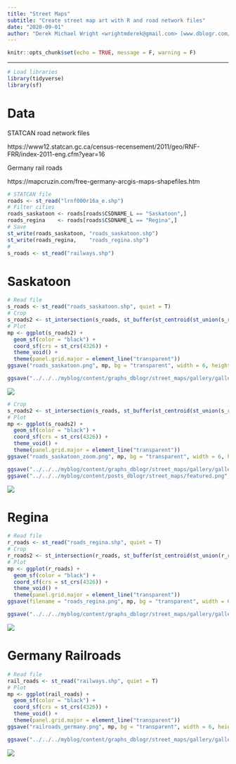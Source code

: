 ```yaml
---
title: "Street Maps"
subtitle: "Create street map art with R and road network files"
date: "2020-09-01"
author: "Derek Michael Wright <wrightmderek@gmail.com> [www.dblogr.com/](https://dblogr.netlify.com/) [-Image Gallery-](https://dblogr.netlify.app/graphs_dblogr/street_maps/)"
---
```


```r
knitr::opts_chunk$set(echo = TRUE, message = F, warning = F)
```

---

```r
# Load libraries
library(tidyverse)
library(sf)
```

# Data

STATCAN road network files

https://www12.statcan.gc.ca/census-recensement/2011/geo/RNF-FRR/index-2011-eng.cfm?year=16

Germany rail roads

https://mapcruzin.com/free-germany-arcgis-maps-shapefiles.htm

```r
# STATCAN file
roads <- st_read("lrnf000r16a_e.shp")
# Filter cities
roads_saskatoon <- roads[roads$CSDNAME_L == "Saskatoon",]
roads_regina    <- roads[roads$CSDNAME_L == "Regina",]
# Save
st_write(roads_saskatoon, "roads_saskatoon.shp")
st_write(roads_regina,    "roads_regina.shp")
#
s_roads <- st_read("railways.shp")
```

\pagebreak

# Saskatoon

```r
# Read file
s_roads <- st_read("roads_saskatoon.shp", quiet = T) 
# Crop
s_roads2 <- st_intersection(s_roads, st_buffer(st_centroid(st_union(s_roads)), 8500))
# Plot
mp <- ggplot(s_roads2) +
  geom_sf(color = "black") +
  coord_sf(crs = st_crs(4326)) +
  theme_void() +
  theme(panel.grid.major = element_line("transparent"))
ggsave("roads_saskatoon.png", mp, bg = "transparent", width = 6, height = 6)
```

```r
ggsave("../../../myblog/content/graphs_dblogr/street_maps/gallery/gallery/roads_saskatoon.png", mp, bg = "transparent", width = 6, height = 6)
```

![](roads_saskatoon.png)

\pagebreak

```r
# Crop
s_roads2 <- st_intersection(s_roads, st_buffer(st_centroid(st_union(s_roads)), 4000))
# Plot
mp <- ggplot(s_roads2) +
  geom_sf(color = "black") +
  coord_sf(crs = st_crs(4326)) +
  theme_void() +
  theme(panel.grid.major = element_line("transparent"))
ggsave("roads_saskatoon_zoom.png", mp, bg = "transparent", width = 6, height = 6)
```

```r
ggsave("../../../myblog/content/graphs_dblogr/street_maps/gallery/gallery/roads_saskatoon_zoom.png", mp, bg = "transparent", width = 6, height = 6)
ggsave("../../../myblog/content/posts_dblogr/street_maps/featured.png", mp, bg = "transparent", width = 6, height = 6)
```

![](roads_saskatoon_zoom.png)

\pagebreak

# Regina

```r
# Read file
r_roads <- st_read("roads_regina.shp", quiet = T) 
# Crop
r_roads2 <- st_intersection(r_roads, st_buffer(st_centroid(st_union(r_roads)), 8000))
# Plot
mp <- ggplot(r_roads) +
  geom_sf(color = "black") +
  coord_sf(crs = st_crs(4326)) +
  theme_void() +
  theme(panel.grid.major = element_line("transparent"))
ggsave(filename = "roads_regina.png", mp, bg = "transparent", width = 6, height = 6)
```

```r
ggsave("../../../myblog/content/graphs_dblogr/street_maps/gallery/gallery/roads_regina.png.png", mp, bg = "transparent", width = 6, height = 6)
```

![](roads_regina.png)

\pagebreak

# Germany Railroads

```r
# Read file
rail_roads <- st_read("railways.shp", quiet = T) 
# Plot
mp <- ggplot(rail_roads) +
  geom_sf(color = "black") +
  coord_sf(crs = st_crs(4326)) +
  theme_void() +
  theme(panel.grid.major = element_line("transparent"))
ggsave("railroads_germany.png", mp, bg = "transparent", width = 6, height = 6)
```

```r
ggsave("../../../myblog/content/graphs_dblogr/street_maps/gallery/gallery/railroads_germany.png", mp, bg = "transparent", width = 6, height = 6)
```

![](railroads_germany.png)